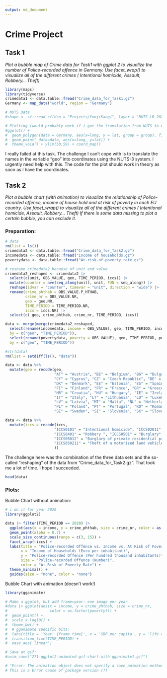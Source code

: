 ```yaml
---
output: md_document
---
```


# Crime Project

## Task 1

*Plot a bubble map of Crime data for Task1 with ggplot 2 to visualize the number of Police-recorded offence in Germany. Use facet_wrap() to visualize all of the different crimes ( Intentional homicide, Assault, Robbery... Theft)*

```r
library(maps)
library(tidyverse)
crimedata1 <- data.table::fread("Crime_data_for_Task1.gz")
Germany <- map_data("world", region = "Germany")

# NUTS Data
#shape <- sf::read_sf(dsn = "Projects/YunjiKang/", layer = "NUTS_LB_2021_3035")

# Plotting (would probably work if i got the translation from NUTS to Coordinates)
#ggplot() +
#  geom_polygon(data = Germany, aes(x=long, y = lat, group = group), fill="grey", alpha=0.3) +
#  geom_point( data=data, aes(x=long, y=lat)) +
#  theme_void() + ylim(50,59) + coord_map() 

```

I really failed at this task. The challenge I can't cope with is to translate the names in the variable "geo" into coordinates using the NUTS-3 system. I urgently need help with this. The code for the plot should work in theory as soon as I have the coordinates.

## Task 2

*Plot a bubble chart (with animation) to visualize the relationship of Police-recorded offence, income of house hold and at risk of poverty in each EU country. Use facet_wrap() to visualize all of the different crimes ( Intentional homicide, Assault, Robbery... Theft) If there is some data missing to plot a certain bubble, you can exclude it.*

### Preparation:

```r
# data
rm(list = ls())
crimedata2 <- data.table::fread("Crime_data_for_Task2.gz")
incomedata <- data.table::fread("Income of households.gz")
povertydata <- data.table::fread("At-risk-of-poverty rate.gz")

# reshape crimedata2 because of unit and value
crimedata2_reshaped <- crimedata2 |> 
  select(c(unit, OBS_VALUE, geo, TIME_PERIOD, iccs)) |> 
  mutate(counter = ave(seq_along(unit), unit, FUN = seq_along)) |> 
  reshape(idvar = "counter", timevar = "unit", direction = "wide") |> 
  rename(crime_phthab = OBS_VALUE.P_HTHAB, 
         crime_nr = OBS_VALUE.NR,
         geo = geo.NR,
         TIME_PERIOD = TIME_PERIOD.NR,
         iccs = iccs.NR) |> 
  select(c( geo, crime_phthab, crime_nr, TIME_PERIOD, iccs))

data <- merge(merge(crimedata2_reshaped, 
  select(rename(incomedata, income = OBS_VALUE), geo, TIME_PERIOD, income), 
  by = c("geo", "TIME_PERIOD")), 
  select(rename(povertydata, poverty = OBS_VALUE), geo, TIME_PERIOD, poverty),
  by = c("geo", "TIME_PERIOD"))

#str(data)
rm(list = setdiff(ls(), "data"))

data <- data %>% 
  mutate(geo = recode(geo,
                      "AT" = "Austria", "BE" = "Belgium", "BG" = "Bulgaria", 
                      "CY" = "Cyprus", "CZ" = "Czech Republic", "DE" = "Germany", 
                      "DK" = "Denmark", "EE" = "Estonia", "ES" = "Spain", 
                      "FI" = "Finland", "FR" = "France", "GR" = "Greece", 
                      "HR" = "Croatia", "HU" = "Hungary", "IE" = "Ireland", 
                      "IT" = "Italy", "LT" = "Lithuania", "LU" = "Luxembourg", 
                      "LV" = "Latvia", "MT" = "Malta", "NL" = "Netherlands", 
                      "PL" = "Poland", "PT" = "Portugal", "RO" = "Romania", 
                      "SE" = "Sweden", "SI" = "Slovenia", "SK" = "Slovakia"))

data <- data %>% 
  mutate(iccs = recode(iccs,
                      "ICCS0101" = "Intentional homicide", "ICCS02011" = "Assault", 
                      "ICCS0401" = "Robbery ", "ICCS0501" = "Burglary", 
                      "ICCS05012" = "Burglary of private residential premises", "ICCS0502" = "Theft ",
                      "ICCS050211" = "Theft of a motorized land vehicle"
                      ))

```

The challenge here was the combination of the three data sets and the so-called "reshaping" of the data from "Crime_data_for_Task2.gz". That took me a lot of time. I hope I succeeded.

```r
head(data)
```

### Plots:

Bubble Chart without animation:

```r
# i do it for year 2020
library(ggplot2)

data |> filter(TIME_PERIOD == 2020) |> 
  ggplot(aes(x = income, y = crime_phthab, size = crime_nr, color = as.factor(poverty))) +
  geom_point(alpha = 0.7) +
  scale_size_continuous(range = c(3, 15)) + 
  facet_wrap(~iccs) +
  labs(title = "Police-recorded Offence vs. Income vs. At Risk of Poverty Rate",
       x = "Income of Households (Euro per inhabitant)",
       y = "Police-recorded Offence (Per hundred thousand inhabitants)",
       size = "Police-recorded Offence (Number)",
       color = "At Risk of Poverty Rate") +
  theme_minimal() +
  guides(size = "none", color = "none")

```

Bubble Chart with animation (doesn't work!)

```r
library(gganimate)

# Make a ggplot, but add frame=year: one image per year
#data |> ggplot(aes(x = income, y = crime_phthab, size = crime_nr, 
#                   color = as.factor(poverty))) +
#  geom_point() +
#  scale_x_log10() +
#  theme_bw() +
#  # gganimate specific bits:
#  labs(title = 'Year: {frame_time}', x = 'GDP per capita', y = 'life expectancy') +
#  transition_time(TIME_PERIOD) +
#  ease_aes('linear')

# Save at gif:
#anim_save("271-ggplot2-animated-gif-chart-with-gganimate1.gif")

# "Error: The animation object does not specify a save_animation method"
# This is a Error cause of package version (?)

```
